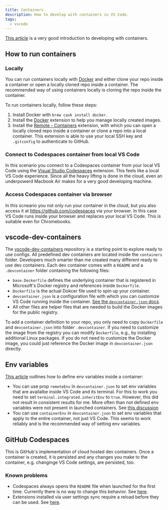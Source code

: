 ```yaml
---
title: Containers
description: How to develop with containers in VS Code.
tags:
  - vscode
---
```


[This article](https://css-tricks.com/a-gentle-introduction-to-using-a-docker-container-as-a-dev-environment/)
is a very good introduction to developing with containers.

## How to run containers

### Locally

You can run containers locally with
[Docker](https://formulae.brew.sh/cask/docker) and either clone your repo inside
a container or open a locally cloned repo inside a container. The recommended
way of using containers locally is cloning the repo inside the container.

To run containers locally, follow these steps:

1. Install Docker with `brew cask install docker`.
1. Install the
   [Docker](https://marketplace.visualstudio.com/items?itemName=ms-azuretools.vscode-docker)
   extension to help you manage locally created images.
1. Install the
   [Remote - Containers](https://marketplace.visualstudio.com/items?itemName=ms-vscode-remote.remote-containers)
   extension, with which you can open a locally cloned repo inside a container
   or clone a repo into a local container. This extension is able to use your
   local SSH key and `.gitconfig` to authenticate to GitHub.

### Connect to Codespaces container from local VS Code

In this scenario you connect to a Codespaces container from your local VS Code
using the
[Visual Studio Codespaces](https://marketplace.visualstudio.com/items?itemName=ms-vsonline.vsonline)
extension. This feels like a local VS Code experience. Since all the heavy
lifting is done in the cloud, even an underpowerd Macbook Air makes for a very
good developing machine.

### Access Codespaces container via browser

In this scneario you not only run your container in the cloud, but you also
access it at https://github.com/codespaces via your browser. In this case VS
Code runs inside your browser and replaces your local VS Code. This is suitable
even for Chromebooks.

## vscode-dev-containers

The [vscode-dev-containers](https://github.com/microsoft/vscode-dev-containers)
repository is a starting point to explore ready to use configs. All predefined
dev containers are located inside the `containers` folder. Developers much
smarter than me created many different ready to use dev containers. Each dev
container comes with a `README` and a `.devcontainer` folder containing the
following files:

- `base.Dockerfile` defines the underlying container that is registered in
  Microsoft's Docker registry and references inside `Dockerfile`.
- `Dockerfile` is the actual Dokcer file used to spin up your container.
- `devcontainer.json` is a configuration file with which you can customize VS
  Code running inside the container.
  [See the `devcontainer.json` docs](https://code.visualstudio.com/docs/remote/devcontainerjson-reference).
- All other files are helper files that are needed to build the Docker images
  for the public registry.

To add a container definition to your repo, you only need to copy `Dockerfile`
and `devcontainer.json` into folder `.devcontainer`. If you need to customize
the image from the registry you can modify `Dockerfile`, e.g., by installing
additional Linux packages. If you do not need to customize the Docker image, you
could just reference the Docker image in `devcontainer.json` directly.

## Env variables

[This article](https://code.visualstudio.com/docs/remote/containers-advanced#_adding-environment-variables)
outlines how to define env variables inside a container:

- You can use prop `remoteEnv` in `devcontainer.json` to set env variables that
  are availalbe inside VS Code and its terminal. For this to work you need to
  set `terminal.integrated.inheritEnv` to `true`. However, this did not result
  in consistent results for me. More often than not defined env variables were
  not present in launched containers. See
  [this discussion](https://github.community/t/variable-defined-in-remoteenv-via-devcontainer-json-are-not-present/133847)
- You can use `containerEnv` in `devcontainer.json` to set env variables that
  apply to the entire container, not just VS Code. This seems to work reliably
  and is the recommended way of setting env variables.

## GitHub Codespaces

This is GitHub's implementation of cloud hosted dev containers. Once a container
is created, it is persisted and any changes you make to the container, e.g.
changinge VS Code settings, are persisted, too.

### Known problems

- Codespaces always opens the `README` file when launched for the first time.
  Currently there is no way to change this behavior. See
  [here](https://github.community/t/preventing-new-codespaces-container-from-opening-readme-in-tab/134081).
- Extensions installed via user settings sync require a reload before they can
  be used. See
  [here](https://github.community/t/reload-required-for-extensions-installed-via-settings-sync-of-user-settings/133837).
